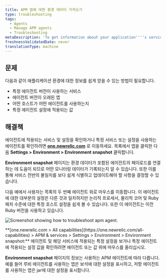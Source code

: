 ```yaml
---
title: APM 앱에 대한 환경 데이터 가져오기
type: troubleshooting
tags:
  - Agents
  - Manage APM agents
  - Troubleshooting
metaDescription: 'To get information about your application''''s services, agent versions, and other settings, use APM''s Environment snapshot page.'
freshnessValidatedDate: never
translationType: machine
---
```



## 문제

다음과 같이 애플리케이션 환경에 대한 정보를 쉽게 얻을 수 있는 방법이 필요합니다.

* 특정 에이전트 버전이 사용하는 서비스
* 에이전트 버전이 오래된 앱
* 어떤 호스트가 어떤 에이전트를 사용하는지
* 특정 에이전트 설정에 적용되는 값

## 해결책

에이전트에 적용되는 서비스 및 설정을 확인하거나 특정 서비스 또는 설정을 사용하는 에이전트를 확인하려면 <DNT>**[one.newrelic.com](https://one.newrelic.com/all-capabilities)**</DNT> 로 이동하세요. 목록에서 앱을 클릭한 다음 <DNT>**Settings > Environment > Environment snapshot**</DNT> 클릭합니다.

<DNT>**Environment snapshot**</DNT> 페이지는 환경 데이터가 포함된 에이전트의 페이로드를 연결하는 데 도움이 되므로 어떤 모니터링 데이터가 기록되는지 알 수 있습니다. 또한 이를 통해 서비스 전반의 불일치를 보다 쉽게 식별하고 업데이트해야 할 사항을 결정할 수 있습니다.

다음 예에서 사용자는 목록의 두 번째 에이전트 위로 마우스를 이동합니다. 이 에이전트에 대한 대부분의 설정은 다른 것과 일치하지만 논리적 프로세서, 물리적 코어 및 Ruby 패치 수준에 대한 특정 호스트 설정을 쉽게 볼 수 있습니다. 또한 이 에이전트는 이전 Ruby 버전을 사용하고 있습니다.

<img
  title="troubleshooting-apm-environment.png"
  alt="Screenshot showing how to troubleshoot apm agent."
  src={apmEnvironmentUI}
/>

<figcaption>
  <DNT>**[one.newrelic.com > All capabilities](https://one.newrelic.com/all-capabilities) > APM & services > Settings > Environment > Environment snapshot:**</DNT> 에이전트 및 해당 서비스에 적용되는 특정 설정을 보거나 특정 에이전트에 적용되는 설정 값을 확인하려면 에이전트 또는 값 위에 마우스를 올리십시오.
</figcaption>

<DNT>**Environment snapshot**</DNT> 페이지의 정보는 사용하는 APM 에이전트에 따라 다릅니다. 예를 들어 루비 에이전트를 사용하는 앱은 보석에 대한 설정을 표시하고, 저항 에이전트를 사용하는 앱은 jar에 대한 설정을 표시합니다.